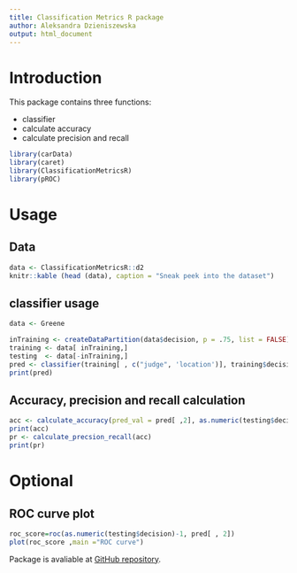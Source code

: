 ```yaml
---
title: Classification Metrics R package 
author: Aleksandra Dzieniszewska
output: html_document
---
```


# Introduction

This package contains three functions:

-   classifier
-   calculate accuracy
-   calculate precision and recall

```r
library(carData)
library(caret)
library(ClassificationMetricsR)
library(pROC)
```

# Usage

## Data

```r
data <- ClassificationMetricsR::d2
knitr::kable (head (data), caption = "Sneak peek into the dataset")

```

## classifier usage

```r
data <- Greene

inTraining <- createDataPartition(data$decision, p = .75, list = FALSE)
training <- data[ inTraining,]
testing  <- data[-inTraining,]
pred <- classifier(training[ , c("judge", 'location')], training$decision , testing[ , c("judge", 'location')])
print(pred)

```

## Accuracy, precision and recall calculation

```r
acc <- calculate_accuracy(pred_val = pred[ ,2], as.numeric(testing$decision)-1, 0.5)
print(acc)
pr <- calculate_precsion_recall(acc)
print(pr)
```

# Optional

## ROC curve plot

```r

roc_score=roc(as.numeric(testing$decision)-1, pred[ , 2]) 
plot(roc_score ,main ="ROC curve")
```

Package is avaliable at [GitHub repository](https://github.com/Oichii/ClassificationMetricsR).
